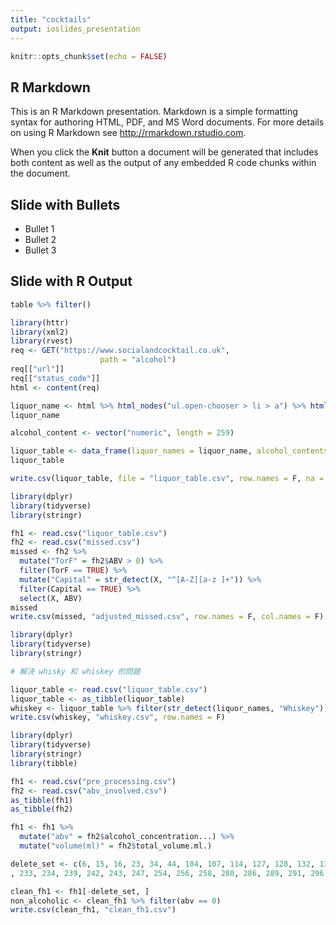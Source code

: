 ```yaml
---
title: "cocktails"
output: ioslides_presentation
---
```


```r
knitr::opts_chunk$set(echo = FALSE)
```

## R Markdown

This is an R Markdown presentation. Markdown is a simple formatting syntax for authoring HTML, PDF, and MS Word documents. For more details on using R Markdown see <http://rmarkdown.rstudio.com>.

When you click the **Knit** button a document will be generated that includes both content as well as the output of any embedded R code chunks within the document.

## Slide with Bullets

- Bullet 1
- Bullet 2
- Bullet 3

## Slide with R Output

```r
table %>% filter()

```
```r
library(httr)
library(xml2)
library(rvest)
req <- GET("https://www.socialandcocktail.co.uk",
                    path = "alcohol")
req[["url"]]
req[["status_code"]]
html <- content(req)

liquor_name <- html %>% html_nodes("ul.open-chooser > li > a") %>% html_text()
liquor_name

alcohol_content <- vector("numeric", length = 259)

liquor_table <- data_frame(liquor_names = liquor_name, alcohol_contents = alcohol_content)
liquor_table

write.csv(liquor_table, file = "liquor_table.csv", row.names = F, na = " ", sep = ",")
```


```r
library(dplyr)
library(tidyverse)
library(stringr)

fh1 <- read.csv("liquor_table.csv")
fh2 <- read.csv("missed.csv")
missed <- fh2 %>% 
  mutate("TorF" = fh2$ABV > 0) %>%
  filter(TorF == TRUE) %>%
  mutate("Capital" = str_detect(X, "^[A-Z][a-z ]+")) %>%
  filter(Capital == TRUE) %>% 
  select(X, ABV)
missed
write.csv(missed, "adjusted_missed.csv", row.names = F, col.names = F)

```

```r
library(dplyr)
library(tidyverse)
library(stringr)

# 解決 whisky 和 whiskey 的問題

liquor_table <- read.csv("liquor_table.csv")
liquor_table <- as_tibble(liquor_table)
whiskey <- liquor_table %>% filter(str_detect(liquor_names, "Whiskey"))
write.csv(whiskey, "whiskey.csv", row.names = F)


```


```r
library(dplyr)
library(tidyverse)
library(stringr)
library(tibble)

fh1 <- read.csv("pre_processing.csv")
fh2 <- read.csv("abv_involved.csv")
as_tibble(fh1)
as_tibble(fh2)

fh1 <- fh1 %>%
  mutate("abv" = fh2$alcohol_concentration...) %>%
  mutate("volume(ml)" = fh2$total_volume.ml.)

delete_set <- c(6, 15, 16, 23, 34, 44, 104, 107, 114, 127, 128, 132, 137, 163, 169, 171, 179, 204, 205, 226
, 233, 234, 239, 242, 243, 247, 254, 256, 258, 280, 286, 289, 291, 296, 303, 306, 310, 314, 318, 324, 329, 336, 340, 342, 349, 352, 369, 373, 383, 388, 402, 406, 407, 408, 414, 421, 436, 446, 464, 466, 469, 474, 476, 489, 490, 500, 502, 528, 532, 534, 536, 548, 554, 555, 568, 573, 574, 575, 582, 584, 585, 589, 599, 605, 617, 624, 627, 640, 641, 643, 644, 646, 661, 665, 681, 690, 696, 699, 701, 730, 736, 745, 755, 761, 764, 765, 778, 779, 789, 796, 805, 809, 819, 829, 847, 868, 871, 880, 881, 883, 893, 898, 899, 914, 918, 922, 923, 928, 932, 935, 938, 939, 942, 946, 968, 969, 981, 982, 989, 990, 996, 1000, 1001, 1002, 1008, 1016, 1023, 1024, 1029, 1046, 1050, 1057, 1061)

clean_fh1 <- fh1[-delete_set, ]
non_alcoholic <- clean_fh1 %>% filter(abv == 0)
write.csv(clean_fh1, "clean_fh1.csv")


```